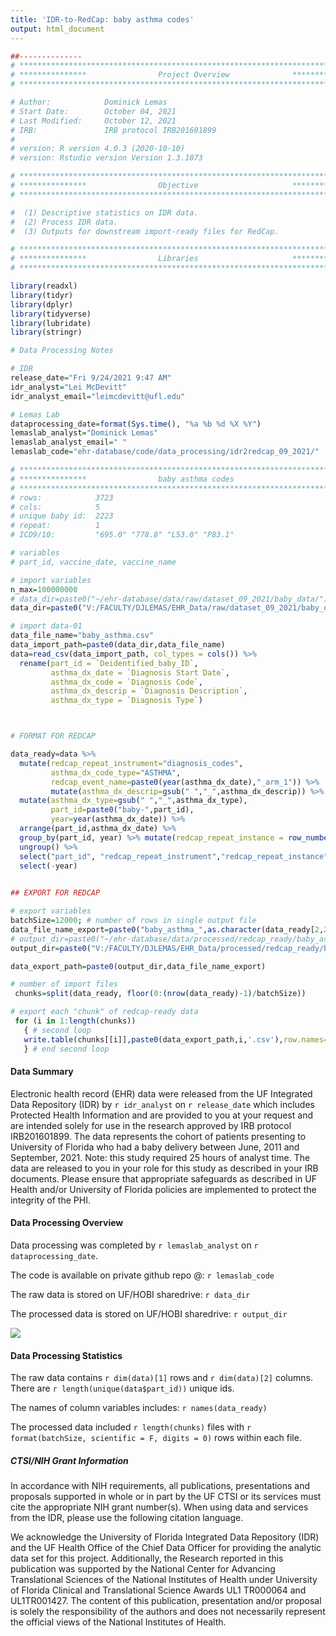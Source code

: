 ```yaml
---
title: 'IDR-to-RedCap: baby asthma codes'
output: html_document
---
```



```r
##-------------- 
# **************************************************************************** #
# ***************                Project Overview              *************** #
# **************************************************************************** #

# Author:            Dominick Lemas
# Start Date:        October 04, 2021 
# Last Modified:     October 12, 2021 
# IRB:               IRB protocol IRB201601899 
#                    
# version: R version 4.0.3 (2020-10-10)
# version: Rstudio version Version 1.3.1073 

# **************************************************************************** #
# ***************                Objective                     *************** #
# **************************************************************************** #

#  (1) Descriptive statistics on IDR data. 
#  (2) Process IDR data. 
#  (3) Outputs for downstream import-ready files for RedCap. 


```

```r

# **************************************************************************** #
# ***************                Libraries                     *************** #
# **************************************************************************** #

library(readxl)
library(tidyr)
library(dplyr)
library(tidyverse)
library(lubridate)
library(stringr)

```

```r
# Data Processing Notes

# IDR
release_date="Fri 9/24/2021 9:47 AM"
idr_analyst="Lei McDevitt"
idr_analyst_email="leimcdevitt@ufl.edu"

# Lemas Lab
dataprocessing_date=format(Sys.time(), "%a %b %d %X %Y")
lemaslab_analyst="Dominick Lemas"
lemaslab_analyst_email=" "
lemaslab_code="ehr-database/code/data_processing/idr2redcap_09_2021/"

```

```r

# **************************************************************************** #
# ***************                baby asthma codes                                            
# **************************************************************************** #
# rows:            3723
# cols:            5 
# unique baby id:  2223
# repeat:          1
# ICD9/10:         "695.0" "778.8" "L53.0" "P83.1"

# variables
# part_id, vaccine_date, vaccine_name

# import variables
n_max=100000000
# data_dir=paste0("~/ehr-database/data/raw/dataset_09_2021/baby_data/")
data_dir=paste0("V:/FACULTY/DJLEMAS/EHR_Data/raw/dataset_09_2021/baby_data/")

# import data-01
data_file_name="baby_asthma.csv"
data_import_path=paste0(data_dir,data_file_name)
data=read_csv(data_import_path, col_types = cols()) %>% 
  rename(part_id = `Deidentified_baby_ID`, 
         asthma_dx_date = `Diagnosis Start Date`,
         asthma_dx_code = `Diagnosis Code`,
         asthma_dx_descrip = `Diagnosis Description`,
         asthma_dx_type = `Diagnosis Type`)



# FORMAT FOR REDCAP

data_ready=data %>%
  mutate(redcap_repeat_instrument="diagnosis_codes",
         asthma_dx_code_type="ASTHMA",
         redcap_event_name=paste0(year(asthma_dx_date),"_arm_1")) %>%
         mutate(asthma_dx_descrip=gsub(" ","_",asthma_dx_descrip)) %>%
  mutate(asthma_dx_type=gsub(" ","_",asthma_dx_type),
         part_id=paste0("baby-",part_id),
         year=year(asthma_dx_date)) %>%
  arrange(part_id,asthma_dx_date) %>%
  group_by(part_id, year) %>% mutate(redcap_repeat_instance = row_number()) %>%
  ungroup() %>%
  select("part_id", "redcap_repeat_instrument","redcap_repeat_instance","redcap_event_name", everything()) %>%
  select(-year)
  

## EXPORT FOR REDCAP

# export variables
batchSize=12000; # number of rows in single output file
data_file_name_export=paste0("baby_asthma_",as.character(data_ready[2,2]))
# output_dir=paste0("~/ehr-database/data/processed/redcap_ready/baby_asthma/")
output_dir=paste0("V:/FACULTY/DJLEMAS/EHR_Data/processed/redcap_ready/baby_asthma/")

data_export_path=paste0(output_dir,data_file_name_export)

# number of import files
 chunks=split(data_ready, floor(0:(nrow(data_ready)-1)/batchSize))

# export each "chunk" of redcap-ready data
 for (i in 1:length(chunks))
   { # second loop
   write.table(chunks[[i]],paste0(data_export_path,i,'.csv'),row.names=F,na = "", sep=",")
   } # end second loop        

```

#### __Data Summary__
Electronic health record (EHR) data were released from the UF Integrated Data Repository (IDR) by `r idr_analyst` on `r release_date` which includes Protected Health Information and are provided to you at your request and are intended solely for use in the research approved by IRB protocol IRB201601899. The data represents the cohort of patients presenting to University of Florida who had a baby delivery between June, 2011 and September, 2021. Note: this study required 25 hours of analyst time. The data are released to you in your role for this study as described in your IRB documents. Please ensure that appropriate safeguards as described in UF Health and/or University of Florida policies are implemented to protect the integrity of the PHI.

#### __Data Processing Overview__
Data processing was completed by `r lemaslab_analyst` on `r dataprocessing_date`. 

The code is available on private github repo @: `r lemaslab_code`

The raw data is stored on UF/HOBI sharedrive: `r data_dir`

The processed data is stored on UF/HOBI sharedrive: `r output_dir`

![](data_processing_workflow.png)

#### __Data Processing Statistics__

The raw data contains `r dim(data)[1]` rows and `r dim(data)[2]` columns. There are `r length(unique(data$part_id))` unique ids. 

The names of column variables includes: `r names(data_ready)`

The processed data included `r length(chunks)` files with `r format(batchSize, scientific = F, digits = 0)` rows within each file.

##### __CTSI/NIH Grant Information__

In accordance with NIH requirements, all publications, presentations and proposals supported in whole or in part by the UF CTSI or its services must cite the appropriate NIH grant number(s). When using data and services from the IDR, please use the following citation language.

We acknowledge the University of Florida Integrated Data Repository (IDR) and the UF Health Office of the Chief Data Officer for providing the analytic data set for this project. Additionally, the Research reported in this publication was supported by the National Center for Advancing Translational Sciences of the National Institutes of Health under University of Florida Clinical and Translational Science Awards UL1 TR000064 and UL1TR001427. The content of this publication, presentation and/or proposal is solely the responsibility of the authors and does not necessarily represent the official views of the National Institutes of Health.


